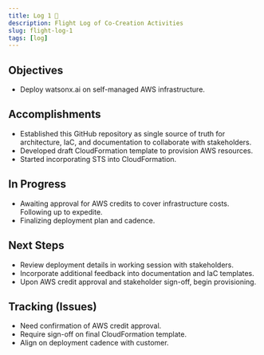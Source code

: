 ```yaml
---
title: Log 1 🛫
description: Flight Log of Co-Creation Activities
slug: flight-log-1
tags: [log]
---
```


## Objectives

- Deploy watsonx.ai on self-managed AWS infrastructure.

## Accomplishments
- Established this GitHub repository as single source of truth for architecture, IaC, and documentation to collaborate with stakeholders.
- Developed draft CloudFormation template to provision AWS resources.
- Started incorporating STS into CloudFormation.

## In Progress
- Awaiting approval for AWS credits to cover infrastructure costs. Following up to expedite.
- Finalizing deployment plan and cadence.

## Next Steps
- Review deployment details in working session with stakeholders.
- Incorporate additional feedback into documentation and IaC templates.
- Upon AWS credit approval and stakeholder sign-off, begin provisioning.

## Tracking (Issues)
- Need confirmation of AWS credit approval.
- Require sign-off on final CloudFormation template.
- Align on deployment cadence with customer.

